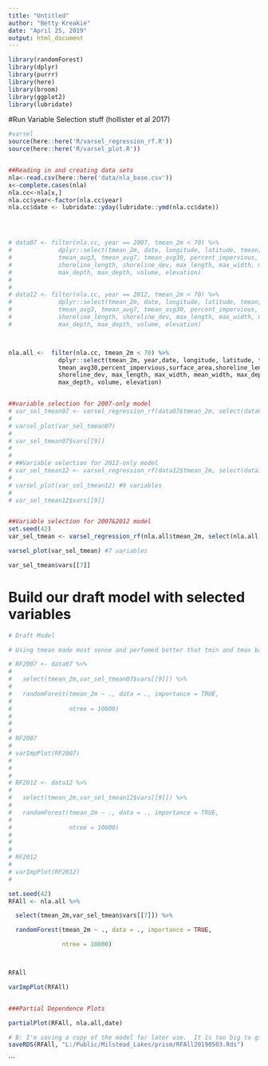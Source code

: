 ```yaml
---
title: "Untitled"
author: "Betty Kreakie"
date: "April 25, 2019"
output: html_document
---
```



```r

library(randomForest)
library(dplyr)
library(purrr)
library(here)
library(broom)
library(ggplot2)
library(lubridate)
```



#Run Variable Selection stuff (hollister et al 2017)



```r

#varsel
source(here::here('R/varsel_regression_rf.R'))
source(here::here('R/varsel_plot.R'))


##Reading in and creating data sets
nla<-read.csv(here::here('data/nla_base.csv'))
x<-complete.cases(nla)
nla.cc<-nla[x,]
nla.cc$year<-factor(nla.cc$year)
nla.cc$date <- lubridate::yday(lubridate::ymd(nla.cc$date))




# data07 <- filter(nla.cc, year == 2007, tmean_2m < 70) %>%
#             dplyr::select(tmean_2m, date, longitude, latitude, tmean, tmean_dm1,
#             tmean_avg3, tmean_avg7, tmean_avg30, percent_impervious, surface_area,
#             shoreline_length, shoreline_dev, max_length, max_width, mean_width,
#             max_depth, max_depth, volume, elevation)
#             
#             
# data12 <- filter(nla.cc, year == 2012, tmean_2m < 70) %>%
#             dplyr::select(tmean_2m, date, longitude, latitude, tmean, tmean_dm1,
#             tmean_avg3, tmean_avg7, tmean_avg30, percent_impervious, surface_area,
#             shoreline_length, shoreline_dev, max_length, max_width, mean_width,
#             max_depth, max_depth, volume, elevation)



nla.all <-  filter(nla.cc, tmean_2m < 70) %>%
              dplyr::select(tmean_2m, year,date, longitude, latitude, tmean,
              tmean_avg30,percent_impervious,surface_area,shoreline_length,
              shoreline_dev, max_length, max_width, mean_width, max_depth,
              max_depth, volume, elevation)


##variable selection for 2007-only model
# var_sel_tmean07 <- varsel_regression_rf(data07$tmean_2m, select(data07, -tmean_2m), ntree=1000, prog=TRUE, importance=TRUE)
# 
# varsel_plot(var_sel_tmean07) 
# 
# var_sel_tmean07$vars[[9]]
# 
# 
# ##Variable selection for 2012-only model
# var_sel_tmean12 <- varsel_regression_rf(data12$tmean_2m, select(data12, -tmean_2m),                ntree=1000, prog=TRUE,importance=TRUE)
# 
# varsel_plot(var_sel_tmean12) #9 variables
# 
# var_sel_tmean12$vars[[9]]


##Variable selection for 2007&2012 model
set.seed(42)
var_sel_tmean <- varsel_regression_rf(nla.all$tmean_2m, select(nla.all, -tmean_2m),                ntree=1000, prog=TRUE, importance=TRUE)

varsel_plot(var_sel_tmean) #7 variables

var_sel_tmean$vars[[7]]

```



# Build our draft model with selected variables



```r

# Draft Model

# Using tmean made most sense and perfomed better that tmin and tmax based models.

# RF2007 <- data07 %>%
# 
#   select(tmean_2m,var_sel_tmean07$vars[[9]]) %>%
# 
#   randomForest(tmean_2m ~ ., data = ., importance = TRUE, 
# 
#                ntree = 10000)
# 
# 
# 
# RF2007
# 
# varImpPlot(RF2007)
# 
# 
# 
# RF2012 <- data12 %>%
# 
#   select(tmean_2m,var_sel_tmean12$vars[[9]]) %>%
# 
#   randomForest(tmean_2m ~ ., data = ., importance = TRUE, 
# 
#                ntree = 10000)
# 
# 
# 
# RF2012
# 
# varImpPlot(RF2012)
# 

set.seed(42)
RFAll <- nla.all %>%

  select(tmean_2m,var_sel_tmean$vars[[7]]) %>%

  randomForest(tmean_2m ~ ., data = ., importance = TRUE,

               ntree = 10000)



RFAll

varImpPlot(RFAll)


###Partial Dependence Plots 

partialPlot(RFAll, nla.all,date)

# B: I'm saving a copy of the model for later use.  It is too big to github so i added it to .gitignore
saveRDS(RFAll, "L:/Public/Milstead_Lakes/prism/RFAll20190503.Rds")
```






```





